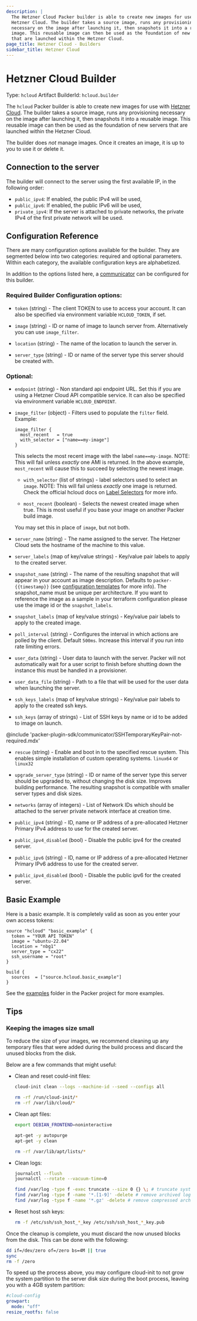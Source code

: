 ```yaml
---
description: |
  The Hetzner Cloud Packer builder is able to create new images for use with the
  Hetzner Cloud. The builder takes a source image, runs any provisioning
  necessary on the image after launching it, then snapshots it into a reusable
  image. This reusable image can then be used as the foundation of new servers
  that are launched within the Hetzner Cloud.
page_title: Hetzner Cloud - Builders
sidebar_title: Hetzner Cloud
---
```


# Hetzner Cloud Builder

Type: `hcloud`
Artifact BuilderId: `hcloud.builder`

The `hcloud` Packer builder is able to create new images for use with [Hetzner
Cloud](https://www.hetzner.com/cloud/). The builder takes a source image, runs any
provisioning necessary on the image after launching it, then snapshots it into
a reusable image. This reusable image can then be used as the foundation of new
servers that are launched within the Hetzner Cloud.

The builder does _not_ manage images. Once it creates an image, it is up to you
to use it or delete it.

## Connection to the server

The builder will connect to the server using the first available IP, in the following order:

- `public_ipv4`: If enabled, the public IPv4 will be used,
- `public_ipv6`: If enabled, the public IPv6 will be used,
- `private_ipv4`: If the server is attached to private networks, the private IPv4 of the
  first private network will be used.

## Configuration Reference

There are many configuration options available for the builder. They are
segmented below into two categories: required and optional parameters. Within
each category, the available configuration keys are alphabetized.

In addition to the options listed here, a
[communicator](/packer/docs/templates/legacy_json_templates/communicator) can be configured for this
builder.

### Required Builder Configuration options:

- `token` (string) - The client TOKEN to use to access your account. It can
  also be specified via environment variable `HCLOUD_TOKEN`, if set.

- `image` (string) - ID or name of image to launch server from. Alternatively
  you can use `image_filter`.

- `location` (string) - The name of the location to launch the server in.

- `server_type` (string) - ID or name of the server type this server should
  be created with.

### Optional:

- `endpoint` (string) - Non standard api endpoint URL. Set this if you are
  using a Hetzner Cloud API compatible service. It can also be specified via
  environment variable `HCLOUD_ENDPOINT`.

- `image_filter` (object) - Filters used to populate the `filter`
  field. Example:

  ```hcl
  image_filter {
    most_recent   = true
    with_selector = ["name==my-image"]
  }
  ```

  This selects the most recent image with the label `name==my-image`. NOTE:
  This will fail unless _exactly_ one AMI is returned. In the above example,
  `most_recent` will cause this to succeed by selecting the newest image.

  - `with_selector` (list of strings) - label selectors used to select an
    `image`. NOTE: This will fail unless _exactly_ one image is returned.
    Check the official hcloud docs on
    [Label Selectors](https://docs.hetzner.cloud/#label-selector)
    for more info.

  - `most_recent` (boolean) - Selects the newest created image when true.
    This is most useful if you base your image on another Packer build image.

  You may set this in place of `image`, but not both.

- `server_name` (string) - The name assigned to the server. The Hetzner Cloud
  sets the hostname of the machine to this value.

- `server_labels` (map of key/value strings) - Key/value pair labels to
  apply to the created server.

- `snapshot_name` (string) - The name of the resulting snapshot that will
  appear in your account as image description. Defaults to `packer-{{timestamp}}` (see
  [configuration templates](/packer/docs/templates/legacy_json_templates/engine) for more info).
  The snapshot_name must be unique per architecture.
  If you want to reference the image as a sample in your terraform configuration please use the image id or the `snapshot_labels`.

- `snapshot_labels` (map of key/value strings) - Key/value pair labels to
  apply to the created image.

- `poll_interval` (string) - Configures the interval in which actions are
  polled by the client. Default `500ms`. Increase this interval if you run
  into rate limiting errors.

- `user_data` (string) - User data to launch with the server. Packer will not
  automatically wait for a user script to finish before shutting down the
  instance this must be handled in a provisioner.

- `user_data_file` (string) - Path to a file that will be used for the user
  data when launching the server.

- `ssh_keys_labels` (map of key/value strings) - Key/value pair labels to
  apply to the created ssh keys.

- `ssh_keys` (array of strings) - List of SSH keys by name or id to be added
  to image on launch.

@include 'packer-plugin-sdk/communicator/SSHTemporaryKeyPair-not-required.mdx'

- `rescue` (string) - Enable and boot in to the specified rescue system. This
  enables simple installation of custom operating systems. `linux64` or `linux32`

- `upgrade_server_type` (string) - ID or name of the server type this server should
  be upgraded to, without changing the disk size. Improves building performance.
  The resulting snapshot is compatible with smaller server types and disk sizes.

- `networks` (array of integers) - List of Network IDs which should be
  attached to the server private network interface at creation time.

- `public_ipv4` (string) - ID, name or IP address of a pre-allocated Hetzner
  Primary IPv4 address to use for the created server.

- `public_ipv4_disabled` (bool) - Disable the public ipv4 for the created server.

- `public_ipv6` (string) - ID, name or IP address of a pre-allocated Hetzner
  Primary IPv6 address to use for the created server.

- `public_ipv4_disabled` (bool) - Disable the public ipv6 for the created server.

## Basic Example

Here is a basic example. It is completely valid as soon as you enter your own
access tokens:

```hcl
source "hcloud" "basic_example" {
  token = "YOUR API TOKEN"
  image = "ubuntu-22.04"
  location = "nbg1"
  server_type = "cx22"
  ssh_username = "root"
}

build {
  sources  = ["source.hcloud.basic_example"]
}
```

See the [examples](https://github.com/hetznercloud/packer-plugin-hcloud/tree/main/example) folder in the Packer project for more examples.

## Tips

### Keeping the images size small

To reduce the size of your images, we recommend cleaning up any temporary files that
were added during the build process and discard the unused blocks from the disk.

Below are a few commands that might useful:

- Clean and reset could-init files:

  ```bash
  cloud-init clean --logs --machine-id --seed --configs all

  rm -rf /run/cloud-init/*
  rm -rf /var/lib/cloud/*
  ```

- Clean apt files:

  ```bash
  export DEBIAN_FRONTEND=noninteractive

  apt-get -y autopurge
  apt-get -y clean

  rm -rf /var/lib/apt/lists/*
  ```

- Clean logs:

  ```bash
  journalctl --flush
  journalctl --rotate --vacuum-time=0

  find /var/log -type f -exec truncate --size 0 {} \; # truncate system logs
  find /var/log -type f -name '*.[1-9]' -delete # remove archived logs
  find /var/log -type f -name '*.gz' -delete # remove compressed archived logs
  ```

- Reset host ssh keys:

  ```bash
  rm -f /etc/ssh/ssh_host_*_key /etc/ssh/ssh_host_*_key.pub
  ```

Once the cleanup is complete, you must discard the now unused blocks from the disk. This can be done with the following:

```bash
dd if=/dev/zero of=/zero bs=4M || true
sync
rm -f /zero
```

To speed up the process above, you may configure cloud-init to not grow the system partition to the server disk size during the boot process, leaving you with a 4GB system partition:

```yaml
#cloud-config
growpart:
  mode: "off"
resize_rootfs: false
```
